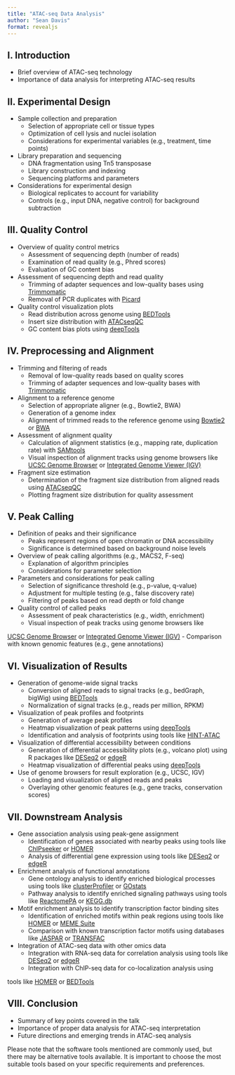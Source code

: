 ```yaml
---
title: "ATAC-seq Data Analysis"
author: "Sean Davis"
format: revealjs
---
```


## I. Introduction
- Brief overview of ATAC-seq technology
- Importance of data analysis for interpreting ATAC-seq results

## II. Experimental Design
- Sample collection and preparation
  - Selection of appropriate cell or tissue types
  - Optimization of cell lysis and nuclei isolation
  - Considerations for experimental variables (e.g., treatment, time points)
- Library preparation and sequencing
  - DNA fragmentation using Tn5 transposase
  - Library construction and indexing
  - Sequencing platforms and parameters
- Considerations for experimental design
  - Biological replicates to account for variability
  - Controls (e.g., input DNA, negative control) for background subtraction

## III. Quality Control
- Overview of quality control metrics
  - Assessment of sequencing depth (number of reads)
  - Examination of read quality (e.g., Phred scores)
  - Evaluation of GC content bias
- Assessment of sequencing depth and read quality
  - Trimming of adapter sequences and low-quality bases using [Trimmomatic](http://www.usadellab.org/cms/?page=trimmomatic)
  - Removal of PCR duplicates with [Picard](https://broadinstitute.github.io/picard/)
- Quality control visualization plots
  - Read distribution across genome using [BEDTools](https://bedtools.readthedocs.io/)
  - Insert size distribution with [ATACseqQC](https://bioconductor.org/packages/release/bioc/html/ATACseqQC.html)
  - GC content bias plots using [deepTools](https://deeptools.readthedocs.io/)

## IV. Preprocessing and Alignment
- Trimming and filtering of reads
  - Removal of low-quality reads based on quality scores
  - Trimming of adapter sequences and low-quality bases with [Trimmomatic](http://www.usadellab.org/cms/?page=trimmomatic)
- Alignment to a reference genome
  - Selection of appropriate aligner (e.g., Bowtie2, BWA)
  - Generation of a genome index
  - Alignment of trimmed reads to the reference genome using [Bowtie2](http://bowtie-bio.sourceforge.net/bowtie2/) or [BWA](http://bio-bwa.sourceforge.net/)
- Assessment of alignment quality
  - Calculation of alignment statistics (e.g., mapping rate, duplication rate) with [SAMtools](http://www.htslib.org/)
  - Visual inspection of alignment tracks using genome browsers like [UCSC Genome Browser](https://genome.ucsc.edu/) or [Integrated Genome Viewer (IGV)](https://software.broadinstitute.org/software/igv/)
- Fragment size estimation
  - Determination of the fragment size distribution from aligned reads using [ATACseqQC](https://bioconductor.org/packages/release/bioc/html/ATACseqQC.html)
  - Plotting fragment size distribution for quality assessment

## V. Peak Calling
- Definition of peaks and their significance
  - Peaks represent regions of open chromatin or DNA accessibility
  - Significance is determined based on background noise levels
- Overview of peak calling algorithms (e.g., MACS2, F-seq)
  - Explanation of algorithm principles
  - Considerations for parameter selection
- Parameters and considerations for peak calling
  - Selection of significance threshold (e.g., p-value, q-value)
  - Adjustment for multiple testing (e.g., false discovery rate)
  - Filtering of peaks based on read depth or fold change
- Quality control of called peaks
  - Assessment of peak characteristics (e.g., width, enrichment)
  - Visual inspection of peak tracks using genome browsers like

 [UCSC Genome Browser](https://genome.ucsc.edu/) or [Integrated Genome Viewer (IGV)](https://software.broadinstitute.org/software/igv/)
  - Comparison with known genomic features (e.g., gene annotations)

## VI. Visualization of Results
- Generation of genome-wide signal tracks
  - Conversion of aligned reads to signal tracks (e.g., bedGraph, bigWig) using [BEDTools](https://bedtools.readthedocs.io/)
  - Normalization of signal tracks (e.g., reads per million, RPKM)
- Visualization of peak profiles and footprints
  - Generation of average peak profiles
  - Heatmap visualization of peak patterns using [deepTools](https://deeptools.readthedocs.io/)
  - Identification and analysis of footprints using tools like [HINT-ATAC](https://github.com/shenlab-sinai/hint-atac)
- Visualization of differential accessibility between conditions
  - Generation of differential accessibility plots (e.g., volcano plot) using R packages like [DESeq2](https://bioconductor.org/packages/release/bioc/html/DESeq2.html) or [edgeR](https://bioconductor.org/packages/release/bioc/html/edgeR.html)
  - Heatmap visualization of differential peaks using [deepTools](https://deeptools.readthedocs.io/)
- Use of genome browsers for result exploration (e.g., UCSC, IGV)
  - Loading and visualization of aligned reads and peaks
  - Overlaying other genomic features (e.g., gene tracks, conservation scores)

## VII. Downstream Analysis
- Gene association analysis using peak-gene assignment
  - Identification of genes associated with nearby peaks using tools like [ChIPseeker](https://bioconductor.org/packages/release/bioc/html/ChIPseeker.html) or [HOMER](http://homer.ucsd.edu/homer/ngs/annotation.html)
  - Analysis of differential gene expression using tools like [DESeq2](https://bioconductor.org/packages/release/bioc/html/DESeq2.html) or [edgeR](https://bioconductor.org/packages/release/bioc/html/edgeR.html)
- Enrichment analysis of functional annotations
  - Gene ontology analysis to identify enriched biological processes using tools like [clusterProfiler](https://bioconductor.org/packages/release/bioc/html/clusterProfiler.html) or [GOstats](https://bioconductor.org/packages/release/bioc/html/GOstats.html)
  - Pathway analysis to identify enriched signaling pathways using tools like [ReactomePA](https://bioconductor.org/packages/release/bioc/html/ReactomePA.html) or [KEGG.db](https://bioconductor.org/packages/release/data/annotation/html/KEGG.db.html)
- Motif enrichment analysis to identify transcription factor binding sites
  - Identification of enriched motifs within peak regions using tools like [HOMER](http://homer.ucsd.edu/homer/ngs/peakMotifs.html) or [MEME Suite](http://meme-suite.org/)
  - Comparison with known transcription factor motifs using databases like [JASPAR](http://jaspar.genereg.net/) or [TRANSFAC](https://portal.biobase-international.com/cgi-bin/index.cgi)
- Integration of ATAC-seq data with other omics data
  - Integration with RNA-seq data for correlation analysis using tools like [DESeq2](https://bioconductor.org/packages/release/bioc/html/DESeq2.html) or [edgeR](https://bioconductor.org/packages/release/bioc/html/edgeR.html)
  - Integration with ChIP-seq data for co-localization analysis using

 tools like [HOMER](http://homer.ucsd.edu/homer/ngs/peakMotifs.html) or [BEDTools](https://bedtools.readthedocs.io/)

## VIII. Conclusion
- Summary of key points covered in the talk
- Importance of proper data analysis for ATAC-seq interpretation
- Future directions and emerging trends in ATAC-seq analysis

Please note that the software tools mentioned are commonly used, but there may be alternative tools available. It is important to choose the most suitable tools based on your specific requirements and preferences.

